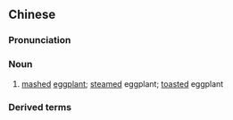 ==Chinese==
{{zh-forms}}

===Pronunciation===
{{zh-pron
|m=qiéní
|cat=n
}}

===Noun===
{{zh-noun}}

# [[mashed]] [[eggplant]]; [[steamed]] eggplant; [[toasted]] eggplant

===Derived terms===
{{zh-der|茄泥糨糊}}

{{zh-cat|Foods}}